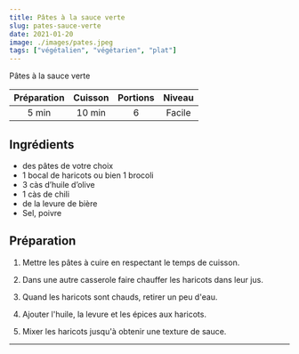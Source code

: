 ```yaml
---
title: Pâtes à la sauce verte
slug: pates-sauce-verte
date: 2021-01-20
image: ./images/pates.jpeg
tags: ["végétalien", "végétarien", "plat"]
---
```


<StyledParagraph>Pâtes à la sauce verte</StyledParagraph>

| Préparation | Cuisson | Portions | Niveau |
| :-: | :-: | :-: | :-: |
| 5 min | 10 min | 6 | Facile |

## Ingrédients
- <ListItem>des pâtes de votre choix</ListItem>
- <ListItem>1 bocal de haricots ou bien 1 brocoli</ListItem>
- <ListItem>3 càs d’huile d’olive</ListItem>
- <ListItem>1 càs de chili</ListItem>
- <ListItem>de la levure de bière</ListItem>
- <ListItem>Sel, poivre</ListItem>

## Préparation

1. Mettre les pâtes à cuire en respectant le temps de cuisson.

2. Dans une autre casserole faire chauffer les haricots dans leur jus.

3. Quand les haricots sont chauds, retirer un peu d'eau.

4. Ajouter l'huile, la levure et les épices aux haricots.

5. Mixer les haricots jusqu'à obtenir une texture de sauce.

---
